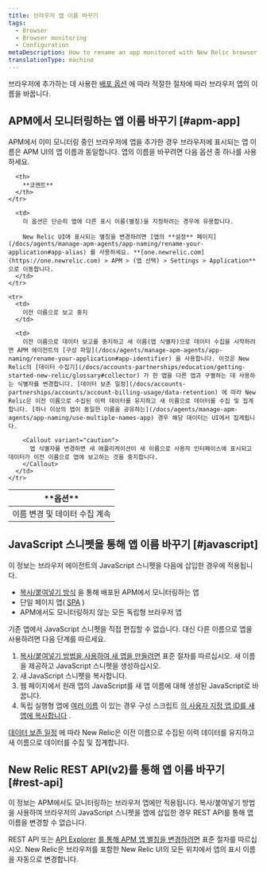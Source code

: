 ```yaml
---
title: 브라우저 앱 이름 바꾸기
tags:
  - Browser
  - Browser monitoring
  - Configuration
metaDescription: How to rename an app monitored with New Relic browser monitoring.
translationType: machine
---
```


브라우저에 추가하는 데 사용한 [배포 옵션](/docs/browser/new-relic-browser/installation-configuration/add-apps-new-relic-browser) 에 따라 적절한 절차에 따라 브라우저 앱의 이름을 바꿉니다.

## APM에서 모니터링하는 앱 이름 바꾸기 [#apm-app]

APM에서 이미 모니터링 중인 브라우저에 앱을 추가한 경우 브라우저에 표시되는 앱 이름은 APM UI의 앱 이름과 동일합니다. 앱의 이름을 바꾸려면 다음 옵션 중 하나를 사용하세요.

<table>
  <thead>
    <tr>
      <th style={{ width: "200px" }}>
        **옵션**
      </th>

      <th>
        **코멘트**
      </th>
    </tr>
  </thead>

  <tbody>
    <tr>
      <td>
        이름 변경 및 데이터 수집 계속
      </td>

      <td>
        이 옵션은 단순히 앱에 다른 표시 이름(별칭)을 지정하려는 경우에 유용합니다.

        New Relic UI에 표시되는 별칭을 변경하려면 [앱의 **설정** 페이지](/docs/agents/manage-apm-agents/app-naming/rename-your-application#app-alias) 를 사용하세요. **[one.newrelic.com](https://one.newrelic.com) > APM > (앱 선택) > Settings > Application** 으로 이동합니다.
      </td>
    </tr>

    <tr>
      <td>
        이전 이름으로 보고 중지
      </td>

      <td>
        이전 이름으로 데이터 보고를 중지하고 새 이름(앱 식별자)으로 데이터 수집을 시작하려면 APM 에이전트의 [구성 파일](/docs/agents/manage-apm-agents/app-naming/rename-your-application#app-identifier) 을 사용합니다. 이것은 New Relic의 [데이터 수집기](/docs/accounts-partnerships/education/getting-started-new-relic/glossary#collector) 가 한 앱을 다른 앱과 구별하는 데 사용하는 식별자를 변경합니다. [데이터 보존 일정](/docs/accounts-partnerships/accounts/account-billing-usage/data-retention) 에 따라 New Relic은 이전 이름으로 수집된 이력 데이터를 유지하고 새 이름으로 데이터를 수집 및 집계합니다. [하나 이상의 앱이 동일한 이름을 공유하는](/docs/agents/manage-apm-agents/app-naming/use-multiple-names-app) 경우 해당 데이터는 UI에서 집계됩니다.

        <Callout variant="caution">
          앱 식별자를 변경하면 새 애플리케이션이 새 이름으로 사용자 인터페이스에 표시되고 데이터가 이전 이름으로 앱에 보고하는 것을 중지합니다.
        </Callout>
      </td>
    </tr>
  </tbody>
</table>

## JavaScript 스니펫을 통해 앱 이름 바꾸기 [#javascript]

이 정보는 브라우저 에이전트의 JavaScript 스니펫을 다음에 삽입한 경우에 적용됩니다.

* [복사/붙여넣기 방식](/docs/browser/new-relic-browser/installation-configuration/add-apps-new-relic-browser#copy-paste-app) 을 통해 배포된 APM에서 모니터링하는 앱
* 단일 페이지 앱( [SPA](/docs/browser/single-page-app-monitoring/get-started/add-apps-single-page-app-monitoring) )
* APM에서도 모니터링하지 않는 모든 독립형 브라우저 앱

기존 앱에서 JavaScript 스니펫을 직접 편집할 수 없습니다. 대신 다른 이름으로 앱을 사용하려면 다음 단계를 따르세요.

1. [복사/붙여넣기 방법을 사용하여 새 앱을 만들려면](/docs/browser/new-relic-browser/installation-configuration/add-apps-new-relic-browser#copy-paste-app) 표준 절차를 따르십시오. 새 이름을 제공하고 JavaScript 스니펫을 생성하십시오.
2. 새 JavaScript 스니펫을 복사합니다.
3. 웹 페이지에서 원래 앱의 JavaScript를 새 앱 이름에 대해 생성된 JavaScript로 바꿉니다.
4. 독립 실행형 앱에 [여러 이름](/docs/agents/manage-apm-agents/app-naming/use-multiple-names-app) 이 있는 경우 구성 스크립트 [의 사용자 지정 앱 ID를 새 앱에 복사합니다](/docs/browser/new-relic-browser/installation-configuration/copy-browser-monitoring-license-key-app-id) .

[데이터 보존 일정](/docs/accounts-partnerships/accounts/account-billing-usage/data-retention) 에 따라 New Relic은 이전 이름으로 수집된 이력 데이터를 유지하고 새 이름으로 데이터를 수집 및 집계합니다.

## New Relic REST API(v2)를 통해 앱 이름 바꾸기 [#rest-api]

이 정보는 APM에서도 모니터링하는 브라우저 앱에만 적용됩니다. 복사/붙여넣기 방법을 사용하여 브라우저의 JavaScript 스니펫을 앱에 삽입한 경우 REST API를 통해 앱 이름을 변경할 수 없습니다.

REST API 또는 [API Explorer](https://rpm.newrelic.com/api/explore/applications/update) [를 통해 APM 앱 별칭을 변경하려면](/docs/apis/rest-api-v2/application-examples-v2/change-alias-your-application-v2) 표준 절차를 따르십시오. New Relic은 브라우저를 포함한 New Relic UI의 모든 위치에서 앱의 표시 이름을 자동으로 변경합니다.